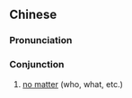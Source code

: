 {{also|别管}}
==Chinese==
{{zh-forms|s=别管}}

===Pronunciation===
{{zh-pron
|m=biéguǎn
|c=bit6 gun2
|cat=con
}}

===Conjunction===
{{zh-con}}

# [[no matter]] (who, what, etc.)